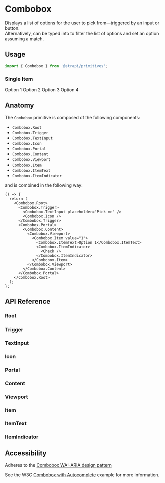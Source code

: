 

<Meta title="Design System/Primitives/Combobox" component={Combobox.Root} />

# Combobox

Displays a list of options for the user to pick from—triggered by an input or button. <br />
Alternatively, can be typed into to filter the list of options and set an option assuming a match.

## Usage

```ts
import { Combobox } from '@strapi/primitives';
```

### Single Item

<Canvas>
  <Story name="Basic Usage">
    <Combobox.Root>
      <Combobox.Trigger>
        <Combobox.TextInput placeholder="Pick me" />
        <Combobox.Icon />
      </Combobox.Trigger>
      <Combobox.Portal>
        <Combobox.Content>
          <Combobox.Viewport>
            <Combobox.Item value="1">
              <Combobox.ItemText>Option 1</Combobox.ItemText>
              <Combobox.ItemIndicator>
                <Check />
              </Combobox.ItemIndicator>
            </Combobox.Item>
            <Combobox.Item value="2">
              <Combobox.ItemText>Option 2</Combobox.ItemText>
              <Combobox.ItemIndicator>
                <Check />
              </Combobox.ItemIndicator>
            </Combobox.Item>
            <Combobox.Item value="3">
              <Combobox.ItemText>Option 3</Combobox.ItemText>
              <Combobox.ItemIndicator>
                <Check />
              </Combobox.ItemIndicator>
            </Combobox.Item>
            <Combobox.Item value="4">
              <Combobox.ItemText>Option 4</Combobox.ItemText>
              <Combobox.ItemIndicator>
                <Check />
              </Combobox.ItemIndicator>
            </Combobox.Item>
          </Combobox.Viewport>
        </Combobox.Content>
      </Combobox.Portal>
    </Combobox.Root>
  </Story>
</Canvas>

## Anatomy

The `Combobox` primitive is composed of the following components:

- `Combobox.Root`
- `Combobox.Trigger`
- `Combobox.TextInput`
- `Combobox.Icon`
- `Combobox.Portal`
- `Combobox.Content`
- `Combobox.Viewport`
- `Combobox.Item`
- `Combobox.ItemText`
- `Combobox.ItemIndicator`

and is combined in the following way:

```tsx
() => {
  return (
    <Combobox.Root>
      <Combobox.Trigger>
        <Combobox.TextInput placeholder="Pick me" />
        <Combobox.Icon />
      </Combobox.Trigger>
      <Combobox.Portal>
        <Combobox.Content>
          <Combobox.Viewport>
            <Combobox.Item value="1">
              <Combobox.ItemText>Option 1</Combobox.ItemText>
              <Combobox.ItemIndicator>
                <Check />
              </Combobox.ItemIndicator>
            </Combobox.Item>
          </Combobox.Viewport>
        </Combobox.Content>
      </Combobox.Portal>
    </Combobox.Root>
  );
};
```

## API Reference

### Root

<ArgsTable of={Combobox.Root} />

### Trigger

<ArgsTable of={Combobox.Trigger} />

### TextInput

<ArgsTable of={Combobox.TextInput} />

### Icon

<ArgsTable of={Combobox.Icon} />

### Portal

<ArgsTable of={Combobox.Portal} />

### Content

<ArgsTable of={Combobox.Content} />

### Viewport

<ArgsTable of={Combobox.Viewport} />

### Item

<ArgsTable of={Combobox.Item} />

### ItemText

<ArgsTable of={Combobox.ItemText} />

### ItemIndicator

<ArgsTable of={Combobox.ItemIndicator} />

## Accessibility

Adheres to the [Combobox WAI-ARIA design pattern](https://www.w3.org/WAI/ARIA/apg/patterns/combobox/)

See the W3C [Combobox with Autocomplete](https://www.w3.org/WAI/ARIA/apg/patterns/combobox/examples/combobox-autocomplete-both) example for more information.
